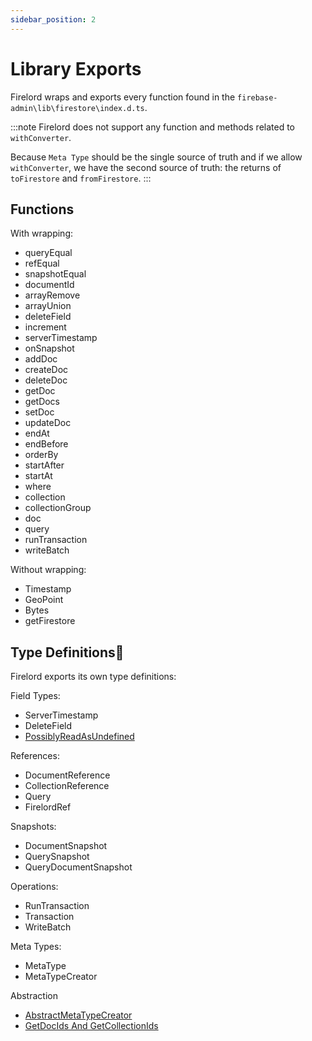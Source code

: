 ```yaml
---
sidebar_position: 2
---
```


# Library Exports

Firelord wraps and exports every function found in the `firebase-admin\lib\firestore\index.d.ts`.

:::note
Firelord does not support any function and methods related to `withConverter`.

Because `Meta Type` should be the single source of truth and if we allow `withConverter`, we have the second source of truth: the returns of `toFirestore` and `fromFirestore`.
:::

## Functions

With wrapping:

- queryEqual
- refEqual
- snapshotEqual
- documentId
- arrayRemove
- arrayUnion
- deleteField
- increment
- serverTimestamp
- onSnapshot
- addDoc
- createDoc
- deleteDoc
- getDoc
- getDocs
- setDoc
- updateDoc
- endAt
- endBefore
- orderBy
- startAfter
- startAt
- where
- collection
- collectionGroup
- doc
- query
- runTransaction
- writeBatch

Without wrapping:

- Timestamp
- GeoPoint
- Bytes
- getFirestore

## Type Definitions🦜

Firelord exports its own type definitions:

Field Types:

- ServerTimestamp
- DeleteField
- [PossiblyReadAsUndefined](../guides/possibly_read_as_undefined)

References:

- DocumentReference
- CollectionReference
- Query
- FirelordRef

Snapshots:

- DocumentSnapshot
- QuerySnapshot
- QueryDocumentSnapshot

Operations:

- RunTransaction
- Transaction
- WriteBatch

Meta Types:

- MetaType
- MetaTypeCreator

Abstraction

- [AbstractMetaTypeCreator](../guides/AbstractMetaTypeCreator)
- [GetDocIds And GetCollectionIds](../guides/AbstractDocAndColIds)
